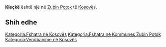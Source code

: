 {{Fshat në 
 | Emri                = Kleçkë
 | EmriAlt                = 
 | NAME_SHORT_FORM=      
 | NAME_GENERIC=      
 | NAME_SORT_NAME_RO=      KLECKE
 | FULL_NAME_RO = Kleçkë
 | FULL_NAME_ND_RO=Klecke
 | SORT_NAME_RG=KLECKE
 | FULL_NAME_RG=Kleçkë
 | FULL_NAME_ND_RG=Klecke
 | SRP_NAME_SHORT_FORM=      
 | SRP_NAME_GENERIC=      
 | SRP_NAME_SORT_NAME_RO=      
 | SRP_FULL_NAME_RO = 
 | SRP_FULL_NAME_ND_RO=
 | SRP_SORT_NAME_RG=
 | SRP_FULL_NAME_RG=
 | SRP_FULL_NAME_ND_RG=
 | Emri (Rasa dhanore) = 
 | Figura              = 
 | Shteti              = Kosovo
 | Komuna              = Zubin Potok
 | Kodi postar         = 
 | Sipërfaqja          = 

 | Popullsia           = 

 | Regj. i popullsisë  = 
 | Dend. e popullsisë  = 
 | Faqja zyrtare       = 
 <!--- Koordinatat ----> 
 | Gjerësia            = 42.975
 | Gjatësia            = 20.569444
 | Lartësia            = 
}}
'''Kleçkë''' është një [[]] në [[Zubin Potok]] të [[Kosovës]].

<!-- == Gjeografia == -->
<!-- == Historia == -->
<!-- == Demografia == -->
== Shih edhe ==
{{Komuna Zubin Potok}}
{{Kosovo-Administrata-Cung}}

[[Kategoria:Fshatra në Kosovës]]
[[Kategoria:Fshatra në Kommunes Zubin Potok]]
[[Kategoria:Vendbanime në Kosovës]]